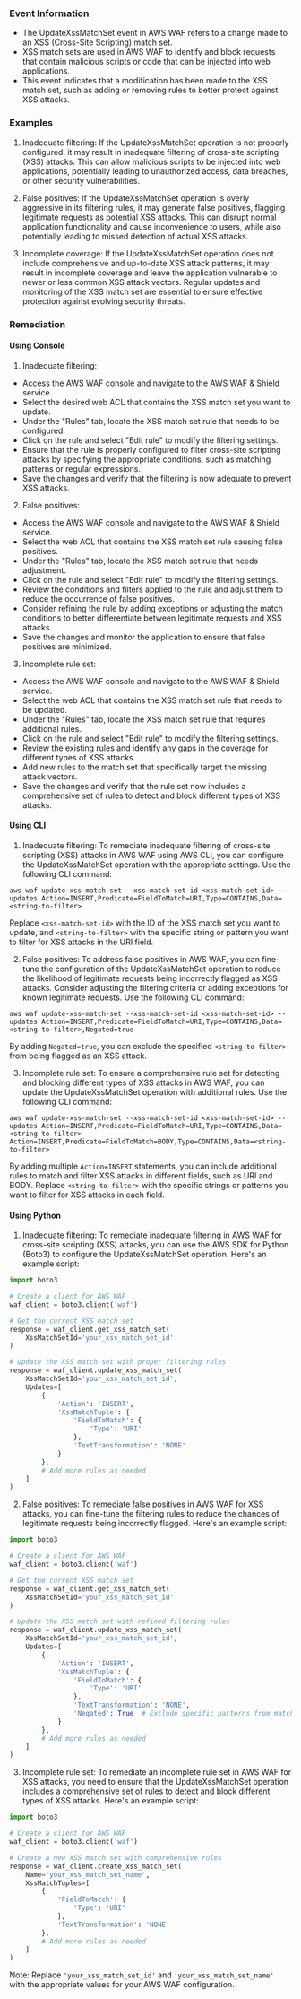 
### Event Information

- The UpdateXssMatchSet event in AWS WAF refers to a change made to an XSS (Cross-Site Scripting) match set. 
- XSS match sets are used in AWS WAF to identify and block requests that contain malicious scripts or code that can be injected into web applications. 
- This event indicates that a modification has been made to the XSS match set, such as adding or removing rules to better protect against XSS attacks.


### Examples

1. Inadequate filtering: If the UpdateXssMatchSet operation is not properly configured, it may result in inadequate filtering of cross-site scripting (XSS) attacks. This can allow malicious scripts to be injected into web applications, potentially leading to unauthorized access, data breaches, or other security vulnerabilities.

2. False positives: If the UpdateXssMatchSet operation is overly aggressive in its filtering rules, it may generate false positives, flagging legitimate requests as potential XSS attacks. This can disrupt normal application functionality and cause inconvenience to users, while also potentially leading to missed detection of actual XSS attacks.

3. Incomplete coverage: If the UpdateXssMatchSet operation does not include comprehensive and up-to-date XSS attack patterns, it may result in incomplete coverage and leave the application vulnerable to newer or less common XSS attack vectors. Regular updates and monitoring of the XSS match set are essential to ensure effective protection against evolving security threats.

### Remediation

#### Using Console

1. Inadequate filtering:
- Access the AWS WAF console and navigate to the AWS WAF & Shield service.
- Select the desired web ACL that contains the XSS match set you want to update.
- Under the "Rules" tab, locate the XSS match set rule that needs to be configured.
- Click on the rule and select "Edit rule" to modify the filtering settings.
- Ensure that the rule is properly configured to filter cross-site scripting attacks by specifying the appropriate conditions, such as matching patterns or regular expressions.
- Save the changes and verify that the filtering is now adequate to prevent XSS attacks.

2. False positives:
- Access the AWS WAF console and navigate to the AWS WAF & Shield service.
- Select the web ACL that contains the XSS match set rule causing false positives.
- Under the "Rules" tab, locate the XSS match set rule that needs adjustment.
- Click on the rule and select "Edit rule" to modify the filtering settings.
- Review the conditions and filters applied to the rule and adjust them to reduce the occurrence of false positives.
- Consider refining the rule by adding exceptions or adjusting the match conditions to better differentiate between legitimate requests and XSS attacks.
- Save the changes and monitor the application to ensure that false positives are minimized.

3. Incomplete rule set:
- Access the AWS WAF console and navigate to the AWS WAF & Shield service.
- Select the web ACL that contains the XSS match set rule that needs to be updated.
- Under the "Rules" tab, locate the XSS match set rule that requires additional rules.
- Click on the rule and select "Edit rule" to modify the filtering settings.
- Review the existing rules and identify any gaps in the coverage for different types of XSS attacks.
- Add new rules to the match set that specifically target the missing attack vectors.
- Save the changes and verify that the rule set now includes a comprehensive set of rules to detect and block different types of XSS attacks.

#### Using CLI

1. Inadequate filtering: To remediate inadequate filtering of cross-site scripting (XSS) attacks in AWS WAF using AWS CLI, you can configure the UpdateXssMatchSet operation with the appropriate settings. Use the following CLI command:

```
aws waf update-xss-match-set --xss-match-set-id <xss-match-set-id> --updates Action=INSERT,Predicate=FieldToMatch=URI,Type=CONTAINS,Data=<string-to-filter>
```

Replace `<xss-match-set-id>` with the ID of the XSS match set you want to update, and `<string-to-filter>` with the specific string or pattern you want to filter for XSS attacks in the URI field.

2. False positives: To address false positives in AWS WAF, you can fine-tune the configuration of the UpdateXssMatchSet operation to reduce the likelihood of legitimate requests being incorrectly flagged as XSS attacks. Consider adjusting the filtering criteria or adding exceptions for known legitimate requests. Use the following CLI command:

```
aws waf update-xss-match-set --xss-match-set-id <xss-match-set-id> --updates Action=INSERT,Predicate=FieldToMatch=URI,Type=CONTAINS,Data=<string-to-filter>,Negated=true
```

By adding `Negated=true`, you can exclude the specified `<string-to-filter>` from being flagged as an XSS attack.

3. Incomplete rule set: To ensure a comprehensive rule set for detecting and blocking different types of XSS attacks in AWS WAF, you can update the UpdateXssMatchSet operation with additional rules. Use the following CLI command:

```
aws waf update-xss-match-set --xss-match-set-id <xss-match-set-id> --updates Action=INSERT,Predicate=FieldToMatch=URI,Type=CONTAINS,Data=<string-to-filter> Action=INSERT,Predicate=FieldToMatch=BODY,Type=CONTAINS,Data=<string-to-filter>
```

By adding multiple `Action=INSERT` statements, you can include additional rules to match and filter XSS attacks in different fields, such as URI and BODY. Replace `<string-to-filter>` with the specific strings or patterns you want to filter for XSS attacks in each field.

#### Using Python

1. Inadequate filtering: To remediate inadequate filtering in AWS WAF for cross-site scripting (XSS) attacks, you can use the AWS SDK for Python (Boto3) to configure the UpdateXssMatchSet operation. Here's an example script:

```python
import boto3

# Create a client for AWS WAF
waf_client = boto3.client('waf')

# Get the current XSS match set
response = waf_client.get_xss_match_set(
    XssMatchSetId='your_xss_match_set_id'
)

# Update the XSS match set with proper filtering rules
response = waf_client.update_xss_match_set(
    XssMatchSetId='your_xss_match_set_id',
    Updates=[
        {
            'Action': 'INSERT',
            'XssMatchTuple': {
                'FieldToMatch': {
                    'Type': 'URI'
                },
                'TextTransformation': 'NONE'
            }
        },
        # Add more rules as needed
    ]
)
```

2. False positives: To remediate false positives in AWS WAF for XSS attacks, you can fine-tune the filtering rules to reduce the chances of legitimate requests being incorrectly flagged. Here's an example script:

```python
import boto3

# Create a client for AWS WAF
waf_client = boto3.client('waf')

# Get the current XSS match set
response = waf_client.get_xss_match_set(
    XssMatchSetId='your_xss_match_set_id'
)

# Update the XSS match set with refined filtering rules
response = waf_client.update_xss_match_set(
    XssMatchSetId='your_xss_match_set_id',
    Updates=[
        {
            'Action': 'INSERT',
            'XssMatchTuple': {
                'FieldToMatch': {
                    'Type': 'URI'
                },
                'TextTransformation': 'NONE',
                'Negated': True  # Exclude specific patterns from matching
            }
        },
        # Add more rules as needed
    ]
)
```

3. Incomplete rule set: To remediate an incomplete rule set in AWS WAF for XSS attacks, you need to ensure that the UpdateXssMatchSet operation includes a comprehensive set of rules to detect and block different types of XSS attacks. Here's an example script:

```python
import boto3

# Create a client for AWS WAF
waf_client = boto3.client('waf')

# Create a new XSS match set with comprehensive rules
response = waf_client.create_xss_match_set(
    Name='your_xss_match_set_name',
    XssMatchTuples=[
        {
            'FieldToMatch': {
                'Type': 'URI'
            },
            'TextTransformation': 'NONE'
        },
        # Add more rules as needed
    ]
)
```

Note: Replace `'your_xss_match_set_id'` and `'your_xss_match_set_name'` with the appropriate values for your AWS WAF configuration.

